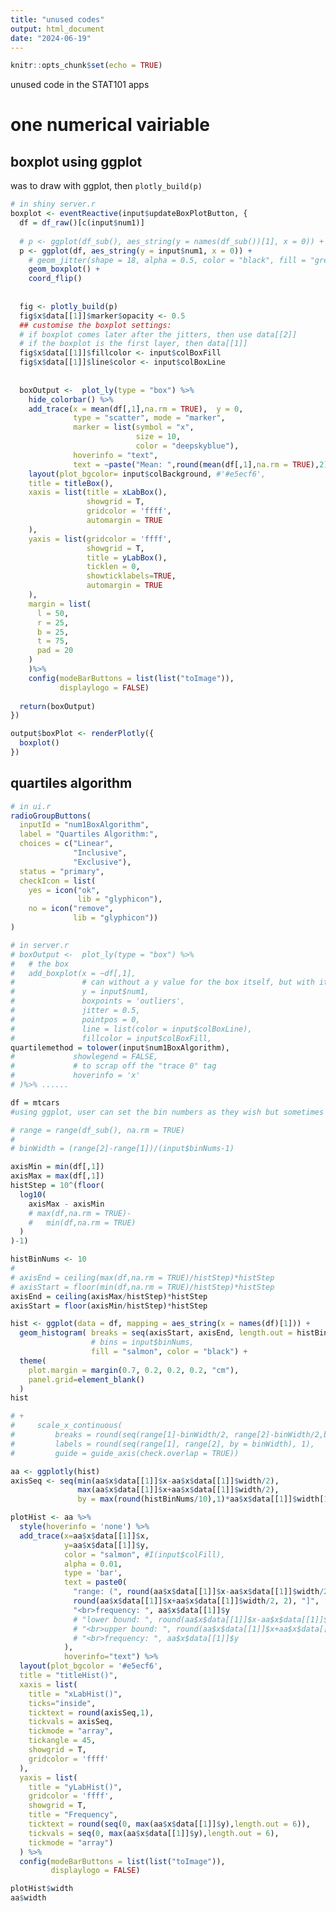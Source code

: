 ```yaml
---
title: "unused codes"
output: html_document
date: "2024-06-19"
---
```


```r
knitr::opts_chunk$set(echo = TRUE)
```

unused code in the STAT101 apps


# one numerical vairiable

## boxplot using ggplot
was to draw with ggplot, then `plotly_build(p)`
```r
# in shiny server.r
boxplot <- eventReactive(input$updateBoxPlotButton, {
  df = df_raw()[c(input$num1)]
  
  # p <- ggplot(df_sub(), aes_string(y = names(df_sub())[1], x = 0)) +
  p <- ggplot(df, aes_string(y = input$num1, x = 0)) +
    # geom_jitter(shape = 18, alpha = 0.5, color = "black", fill = "grey", width = 0.25) +
    geom_boxplot() +
    coord_flip()
  
  
  fig <- plotly_build(p)
  fig$x$data[[1]]$marker$opacity <- 0.5
  ## customise the boxplot settings:
  # if boxplot comes later after the jitters, then use data[[2]]
  # if the boxplot is the first layer, then data[[1]]
  fig$x$data[[1]]$fillcolor <- input$colBoxFill
  fig$x$data[[1]]$line$color <- input$colBoxLine
  
  
  boxOutput <-  plot_ly(type = "box") %>% 
    hide_colorbar() %>% 
    add_trace(x = mean(df[,1],na.rm = TRUE),  y = 0,
              type = "scatter", mode = "marker",
              marker = list(symbol = "x",
                            size = 10,
                            color = "deepskyblue"),
              hoverinfo = "text",
              text = ~paste("Mean: ",round(mean(df[,1],na.rm = TRUE),2), sep="")) %>% 
    layout(plot_bgcolor= input$colBackground, #'#e5ecf6',
    title = titleBox(),
    xaxis = list(title = xLabBox(),
                 showgrid = T,
                 gridcolor = 'ffff',
                 automargin = TRUE
    ),
    yaxis = list(gridcolor = 'ffff',
                 showgrid = T,
                 title = yLabBox(),
                 ticklen = 0,
                 showticklabels=TRUE,
                 automargin = TRUE
    ),
    margin = list(
      l = 50,
      r = 25,
      b = 25,
      t = 75,
      pad = 20
    )
    )%>%
    config(modeBarButtons = list(list("toImage")),
           displaylogo = FALSE)
  
  return(boxOutput)
})

output$boxPlot <- renderPlotly({
  boxplot()
})


```

## quartiles algorithm
```r
# in ui.r
radioGroupButtons(
  inputId = "num1BoxAlgorithm",
  label = "Quartiles Algorithm:",
  choices = c("Linear", 
              "Inclusive", 
              "Exclusive"),
  status = "primary",
  checkIcon = list(
    yes = icon("ok", 
               lib = "glyphicon"),
    no = icon("remove",
              lib = "glyphicon"))
)

# in server.r
# boxOutput <-  plot_ly(type = "box") %>% 
#   # the box
#   add_boxplot(x = ~df[,1], 
#               # can without a y value for the box itself, but with it can be helpful for the mean point
#               y = input$num1,
#               boxpoints = 'outliers',
#               jitter = 0.5,
#               pointpos = 0,
#               line = list(color = input$colBoxLine),
#               fillcolor = input$colBoxFill,
quartilemethod = tolower(input$num1BoxAlgorithm),
#             showlegend = FALSE,
#             # to scrap off the "trace 0" tag
#             hoverinfo = 'x'
# )%>% ......


```


```r
df = mtcars
#using ggplot, user can set the bin numbers as they wish but sometimes the bin is not algined to the ticks well

# range = range(df_sub(), na.rm = TRUE)
#
# binWidth = (range[2]-range[1])/(input$binNums-1)

axisMin = min(df[,1])
axisMax = max(df[,1])
histStep = 10^(floor(
  log10(
    axisMax - axisMin
    # max(df,na.rm = TRUE)-
    #   min(df,na.rm = TRUE)
  )
)-1)

histBinNums <- 10
# 
# axisEnd = ceiling(max(df,na.rm = TRUE)/histStep)*histStep
# axisStart = floor(min(df,na.rm = TRUE)/histStep)*histStep
axisEnd = ceiling(axisMax/histStep)*histStep
axisStart = floor(axisMin/histStep)*histStep

hist <- ggplot(data = df, mapping = aes_string(x = names(df)[1])) +
  geom_histogram( breaks = seq(axisStart, axisEnd, length.out = histBinNums+1),
                  # bins = input$binNums,
                  fill = "salmon", color = "black") +
  theme(
    plot.margin = margin(0.7, 0.2, 0.2, 0.2, "cm"),
    panel.grid=element_blank()
  )
hist

# +
#     scale_x_continuous(
#         breaks = round(seq(range[1]-binWidth/2, range[2]-binWidth/2,by = binWidth)),
#         labels = round(seq(range[1], range[2], by = binWidth), 1),
#         guide = guide_axis(check.overlap = TRUE))

aa <- ggplotly(hist)
axisSeq <- seq(min(aa$x$data[[1]]$x-aa$x$data[[1]]$width/2),
               max(aa$x$data[[1]]$x+aa$x$data[[1]]$width/2),
               by = max(round(histBinNums/10),1)*aa$x$data[[1]]$width[1])

plotHist <- aa %>%
  style(hoverinfo = 'none') %>%
  add_trace(x=aa$x$data[[1]]$x,
            y=aa$x$data[[1]]$y,
            color = "salmon", #I(input$colFill),
            alpha = 0.01,
            type = 'bar',
            text = paste0(
              "range: (", round(aa$x$data[[1]]$x-aa$x$data[[1]]$width/2, 2), ", ",
              round(aa$x$data[[1]]$x+aa$x$data[[1]]$width/2, 2), "]", 
              "<br>frequency: ", aa$x$data[[1]]$y
              # "lower bound: ", round(aa$x$data[[1]]$x-aa$x$data[[1]]$width/2, 2),
              # "<br>upper bound: ", round(aa$x$data[[1]]$x+aa$x$data[[1]]$width/2, 2),
              # "<br>frequency: ", aa$x$data[[1]]$y
            ),
            hoverinfo="text") %>%
  layout(plot_bgcolor = '#e5ecf6',
  title = "titleHist()",
  xaxis = list(
    title = "xLabHist()",
    ticks="inside",
    ticktext = round(axisSeq,1),
    tickvals = axisSeq,
    tickmode = "array",
    tickangle = 45,
    showgrid = T,
    gridcolor = 'ffff'
  ),
  yaxis = list(
    title = "yLabHist()",
    gridcolor = 'ffff',
    showgrid = T,
    title = "Frequency",
    ticktext = round(seq(0, max(aa$x$data[[1]]$y),length.out = 6)),
    tickvals = seq(0, max(aa$x$data[[1]]$y),length.out = 6),
    tickmode = "array")
  ) %>%
  config(modeBarButtons = list(list("toImage")),
         displaylogo = FALSE)

plotHist$width
aa$width
```









